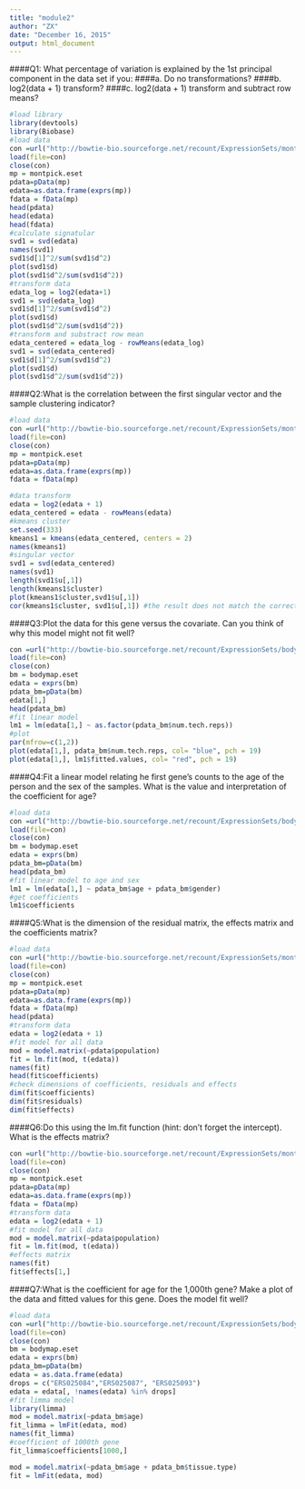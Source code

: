 ```yaml
---
title: "module2"
author: "ZX"
date: "December 16, 2015"
output: html_document
---
```


####Q1: What percentage of variation is explained by the 1st principal component in the data set if you:
####a. Do no transformations?
####b. log2(data + 1) transform?
####c. log2(data + 1) transform and subtract row means?
```r
#load library
library(devtools)
library(Biobase)
#load data
con =url("http://bowtie-bio.sourceforge.net/recount/ExpressionSets/montpick_eset.RData")
load(file=con)
close(con)
mp = montpick.eset
pdata=pData(mp)
edata=as.data.frame(exprs(mp))
fdata = fData(mp)
head(pdata)
head(edata)
head(fdata)
#calculate signatular
svd1 = svd(edata)
names(svd1)
svd1$d[1]^2/sum(svd1$d^2)
plot(svd1$d)
plot(svd1$d^2/sum(svd1$d^2))
#transform data
edata_log = log2(edata+1)
svd1 = svd(edata_log)
svd1$d[1]^2/sum(svd1$d^2)
plot(svd1$d)
plot(svd1$d^2/sum(svd1$d^2))
#transform and substract row mean
edata_centered = edata_log - rowMeans(edata_log)
svd1 = svd(edata_centered)
svd1$d[1]^2/sum(svd1$d^2)
plot(svd1$d)
plot(svd1$d^2/sum(svd1$d^2))
```

####Q2:What is the correlation between the first singular vector and the sample clustering indicator?
```r
#load data
con =url("http://bowtie-bio.sourceforge.net/recount/ExpressionSets/montpick_eset.RData")
load(file=con)
close(con)
mp = montpick.eset
pdata=pData(mp)
edata=as.data.frame(exprs(mp))
fdata = fData(mp)

#data transform
edata = log2(edata + 1)
edata_centered = edata - rowMeans(edata)
#kmeans cluster
set.seed(333)
kmeans1 = kmeans(edata_centered, centers = 2)
names(kmeans1)
#singular vector
svd1 = svd(edata_centered)
names(svd1)
length(svd1$u[,1])
length(kmeans1$cluster)
plot(kmeans1$cluster,svd1$u[,1])
cor(kmeans1$cluster, svd1$u[,1]) #the result does not match the correct option
```

####Q3:Plot the data for this gene versus the covariate. Can you think of why this model might not fit well?

```r
con =url("http://bowtie-bio.sourceforge.net/recount/ExpressionSets/bodymap_eset.RData")
load(file=con)
close(con)
bm = bodymap.eset
edata = exprs(bm)
pdata_bm=pData(bm)
edata[1,]
head(pdata_bm)
#fit linear model
lm1 = lm(edata[1,] ~ as.factor(pdata_bm$num.tech.reps))
#plot 
par(mfrow=c(1,2))
plot(edata[1,], pdata_bm$num.tech.reps, col= "blue", pch = 19)
plot(edata[1,], lm1$fitted.values, col= "red", pch = 19)
```

####Q4:Fit a linear model relating he first gene’s counts to the age of the person and the sex of the samples. What is the value and interpretation of the coefficient for age?
```r
#load data
con =url("http://bowtie-bio.sourceforge.net/recount/ExpressionSets/bodymap_eset.RData")
load(file=con)
close(con)
bm = bodymap.eset
edata = exprs(bm)
pdata_bm=pData(bm)
head(pdata_bm)
#fit linear model to age and sex
lm1 = lm(edata[1,] ~ pdata_bm$age + pdata_bm$gender)
#get coefficients
lm1$coefficients
```

####Q5:What is the dimension of the residual matrix, the effects matrix and the coefficients matrix?
```r
#load data
con =url("http://bowtie-bio.sourceforge.net/recount/ExpressionSets/montpick_eset.RData")
load(file=con)
close(con)
mp = montpick.eset
pdata=pData(mp)
edata=as.data.frame(exprs(mp))
fdata = fData(mp)
head(pdata)
#transform data
edata = log2(edata + 1)
#fit model for all data
mod = model.matrix(~pdata$population)
fit = lm.fit(mod, t(edata))
names(fit)
head(fit$coefficients)
#check dimensions of coefficients, residuals and effects
dim(fit$coefficients)
dim(fit$residuals)
dim(fit$effects)
```

####Q6:Do this using the lm.fit function (hint: don't forget the intercept). What is the effects matrix?
```r
con =url("http://bowtie-bio.sourceforge.net/recount/ExpressionSets/montpick_eset.RData")
load(file=con)
close(con)
mp = montpick.eset
pdata=pData(mp)
edata=as.data.frame(exprs(mp))
fdata = fData(mp)
#transform data
edata = log2(edata + 1)
#fit model for all data
mod = model.matrix(~pdata$population)
fit = lm.fit(mod, t(edata))
#effects matrix
names(fit)
fit$effects[1,]
```

####Q7:What is the coefficient for age for the 1,000th gene? Make a plot of the data and fitted values for this gene. Does the model fit well?
```r
#load data
con =url("http://bowtie-bio.sourceforge.net/recount/ExpressionSets/bodymap_eset.RData")
load(file=con)
close(con)
bm = bodymap.eset
edata = exprs(bm)
pdata_bm=pData(bm)
edata = as.data.frame(edata)
drops = c("ERS025084","ERS025087", "ERS025093")
edata = edata[, !names(edata) %in% drops]
#fit limma model
library(limma)
mod = model.matrix(~pdata_bm$age)
fit_limma = lmFit(edata, mod)
names(fit_limma)
#coefficient of 1000th gene
fit_limma$coefficients[1000,]

mod = model.matrix(~pdata_bm$age + pdata_bm$tissue.type)
fit = lmFit(edata, mod)
```
